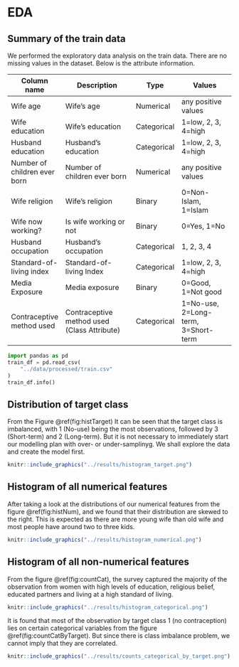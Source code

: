 # EDA

## Summary of the train data
We performed the exploratory data analysis on the train data. There are no missing values in the dataset. Below is the attribute information.

| Column name                  | Description                                  | Type       | Values                              |
| ---------------------------- | ------------------------------------------- | ----------- |  ---------------------------------- |
| Wife age                     | Wife's age                                  | Numerical   | any positive values                 |
| Wife education               | Wife's education                            | Categorical | 1=low, 2, 3, 4=high                 |
| Husband education            | Husband's education                         | Categorical | 1=low, 2, 3, 4=high                 |
| Number of children ever born | Number of children ever born                | Numerical   | any positive values                 |
| Wife religion                | Wife's religion                             | Binary      | 0=Non-Islam, 1=Islam                |
| Wife now working?            | Is wife working or not                      | Binary      | 0=Yes, 1=No                         |
| Husband occupation           | Husband's occupation                        | Categorical | 1, 2, 3, 4                          |
| Standard-of-living index     | Standard-of-living Index                    | Categorical | 1=low, 2, 3, 4=high                 |
| Media Exposure               | Media exposure                              | Binary      | 0=Good, 1=Not good                  |
| Contraceptive method used    | Contraceptive method used (Class Attribute) | Categorical | 1=No-use, 2=Long-term, 3=Short-term |

```python
import pandas as pd
train_df = pd.read_csv(
    "../data/processed/train.csv"
)
train_df.info()
```

## Distribution of target class
From the Figure \@ref(fig:histTarget) It can be seen that the target class is imbalanced, with 1 (No-use) being the most observations, followed by 3 (Short-term) and 2 (Long-term). But it is not necessary to immediately start our modelling plan with over- or under-samplinyg. We shall explore the data and create the model first.

```r
knitr::include_graphics("../results/histogram_target.png")
```

## Histogram of all numerical features
After taking a look at the distributions of our numerical features from the figure \@ref(fig:histNum), and we found that their distribution are skewed to the right. This is expected as there are more young wife than old wife and most people have around two to three kids.

```r
knitr::include_graphics("../results/histogram_numerical.png")
```

## Histogram of all non-numerical features
From the figure \@ref(fig:countCat), the survey captured the majority of the observation from women with high levels of education, religious belief, educated partners and living at a high standard of living. 
```r
knitr::include_graphics("../results/histogram_categorical.png")
```

It is found that most of the observation by target class 1 (no contraception) lies on certain categorical variables from the figure \@ref(fig:countCatByTarget). But since there is class imbalance problem, we cannot imply that they are correlated.

```r
knitr::include_graphics("../results/counts_categorical_by_target.png")
```
